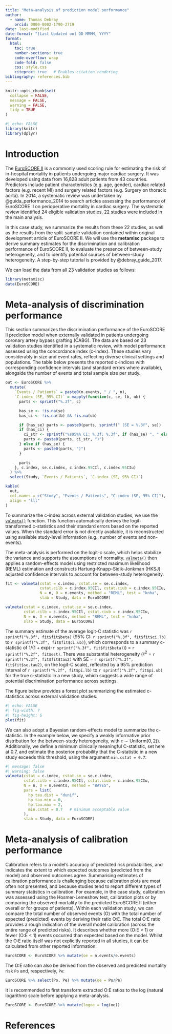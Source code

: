 ```yaml
---
title: "Meta-analysis of prediction model performance"
author:
  - name: Thomas Debray
    orcid: 0000-0002-1790-2719
date: last-modified
date-format: "[Last Updated on] DD MMMM, YYYY"
format:
  html:
    toc: true
    number-sections: true
    code-overflow: wrap
    code-fold: false
    css: style.css
    citeproc: true   # Enables citation rendering
bibliography: references.bib
---
```



```r
knitr::opts_chunk$set(
  collapse = FALSE,
  message = FALSE,
  warning = FALSE,
  tidy = TRUE
)
```

```r
#| echo: FALSE
library(knitr)
library(dplyr)
```

# Introduction

The [EuroSCORE II](http://www.euroscore.org/calc.html) is a commonly used scoring rule for estimating the risk of in-hospital mortality in  patients undergoing major cardiac surgery. It was developed using data from  16,828 adult patients from 43 countries. Predictors include patient characteristics (e.g. age, gender), cardiac related factors (e.g. recent MI) and surgery related factors (e.g. Surgery on thoracic aorta). In 2014, a systematic review was undertaken by @guida_performance_2014 to search articles assessing the performance of EuroSCORE II on perioperative mortality in cardiac surgery. The systematic review identified 24 eligible validation studies, 22 studies were included in the main analysis. 

In this case study, we summarize the results from these 22 studies, as well as the results from the split-sample validation contained within original development article of EuroSCORE II. We will use the **metamisc** package to derive summary estimates for the discrimination and calibration performance of EuroSCORE II, to evaluate the presence of between-study heterogeneity, and to identify potential sources of between-study heterogeneity. A step-by-step tutorial is provided by @debray_guide_2017. 

We can load the data from all 23 validation studies as follows:

```r
library(metamisc)
data(EuroSCORE)
```



# Meta-analysis of discrimination performance

This section summarizes the discrimination performance of the EuroSCORE II prediction model when externally validated in patients undergoing coronary artery bypass grafting (CABG). The data are based on 23 validation studies identified in a systematic review, with model performance assessed using the concordance index (c-index). These studies vary considerably in size and event rates, reflecting diverse clinical settings and populations. The table below presents the reported c-indices with corresponding confidence intervals (and standard errors where available), alongside the number of events and total sample size per study.

```r
out <- EuroSCORE %>%
  mutate(
    `Events / Patients` = paste0(n.events, " / ", n),
    `C-index (SE, 95% CI)` = mapply(function(c, se, lb, ub) {
      parts <- sprintf("%.3f", c)

      has_se <- !is.na(se)
      has_ci <- !is.na(lb) && !is.na(ub)

      if (has_se) parts <- paste0(parts, sprintf(" (SE = %.3f", se))
      if (has_ci) {
        ci_str <- sprintf("%s95%% CI: %.3f; %.3f", if (has_se) ", " else " (", lb, ub)
        parts <- paste0(parts, ci_str, ")")
      } else if (has_se) {
        parts <- paste0(parts, ")")
      }

      parts
    }, c.index, se.c.index, c.index.95CIl, c.index.95CIu)
  ) %>%
  select(Study, `Events / Patients`, `C-index (SE, 95% CI)`)

kable(
  out,
  col.names = c("Study", "Events / Patients", "C-index (SE, 95% CI)"),
  align = "lll"
)
```

To summarize the c-index across external validation studies, we use the [`valmeta()`](https://smartdata-analysis-and-statistics.github.io/metamisc/reference/valmeta.html) function. This function automatically derives the logit-transformed c-statistics and their standard errors based on the reported values. When the standard error is not directly available, it is reconstructed using available study-level information (e.g., number of events and non-events).

The meta-analysis is performed on the logit-c scale, which helps stabilize the variance and supports the assumptions of normality. [`valmeta()`](https://smartdata-analysis-and-statistics.github.io/metamisc/reference/valmeta.html) then applies a random-effects model using restricted maximum likelihood (REML) estimation and constructs Hartung-Knapp-Sidik-Jonkman (HKSJ) adjusted confidence intervals to account for between-study heterogeneity.

```r
fit <- valmeta(cstat = c.index, cstat.se = se.c.index, 
               cstat.cilb = c.index.95CIl, cstat.ciub = c.index.95CIu, 
               N = n, O = n.events, method = "REML", test = "knha",
               slab = Study, data = EuroSCORE)
```

```r
valmeta(cstat = c.index, cstat.se = se.c.index, 
        cstat.cilb = c.index.95CIl, cstat.ciub = c.index.95CIu, 
        N = n, O = n.events, method = "REML", test = "knha",
        slab = Study, data = EuroSCORE)
```

The summary estimate of the average logit-C statistic was `r sprintf("%.3f", fit$fit$beta)` (95% CI: `r sprintf("%.3f", fit$fit$ci.lb)` to `r sprintf("%.3f", fit$fit$ci.ub)`), which corresponds to a summary c-statistic of 1/(1 + exp(-`r sprintf("%.3f", fit$fit$beta)`)) = `r sprintf("%.2f", fit$est)`. There was substantial heterogeneity ($\tau^2$ = `r sprintf("%.3f", fit$fit$tau2)` with SE = `r sprintf("%.3f", fit$fit$se.tau2)`, on the logit-C scale), reflected by a 95% prediction interval of `r sprintf("%.2f", fit$pi.lb)` to `r sprintf("%.2f", fit$pi.ub)` for the true c-statistic in a new study, which suggests a wide range of potential discrimination performance across settings.

The figure below provides a forest plot summarizing the estimated c-statistics across external validation studies.

```r
#| echo: FALSE
#| fig-width: 7
#| fig-height: 6
plot(fit)
```

We can also adopt a Bayesian random-effects model to summarize the c-statistic. In the example below, we specify a weakly informative prior distribution for the between-study heterogeneity, with $\tau \sim \text{Uniform}(0, 2))$. Additionally, we define a minimum clinically meaningful C-statistic, set here at 0.7, and estimate the posterior probability that the C-statistic in a new study exceeds this threshold, using the argument `min.cstat = 0.7`:

```r
#| message: false
#| warning: false
valmeta(cstat = c.index, cstat.se = se.c.index, 
        cstat.cilb = c.index.95CIl, cstat.ciub = c.index.95CIu, 
        N = n, O = n.events, method = "BAYES",
        pars = list(
          hp.tau.dist = "dunif", 
          hp.tau.min = 0, 
          hp.tau.max = 2,
          min.cstat = 0.7   # minimum acceptable value
        ),
        slab = Study, data = EuroSCORE)
```


# Meta-analysis of calibration performance
Calibration refers to a model's accuracy of predicted risk probabilities, and indicates the extent to which expected outcomes (predicted from the model) and observed outcomes agree. Summarising estimates of calibration performance is challenging because calibration plots are most often not presented, and because studies tend to report different types of summary statistics in calibration. For example, in the case study, calibration was assessed using the Hosmer-Lemeshow test, calibration plots or by comparing the observed mortality to the predicted EuroSCORE II (either overall or for groups of patients). Within each validation study, we can compare the total	number	of observed events (O) with the total number of expected (predicted)	events by deriving their ratio O:E. The total O:E ratio provides a rough indication of the overall model calibration (across the entire range of predicted risks). It	describes	whether	more	(O:E	>	1)	or	fewer	(O:E	<	1)	events	occurred		than	expected	 based	on	the	model. Whilst the O:E ratio itself was not explicitly reported in all studies, it can be calculated from other reported information:

```r
EuroSCORE <- EuroSCORE %>% mutate(oe = n.events/e.events)
```

The O:E ratio can also be derived from the observed and predicted mortality risk `Po` and, respectively, `Pe`:

```r
EuroSCORE %>% select(Po, Pe) %>% mutate(oe = Po/Pe)
```

It is recommended to first transform extracted O:E ratios to	the	log (natural logarithm) scale before applying a meta-analysis.

```r
EuroSCORE <- EuroSCORE %>% mutate(logoe = log(oe))
```

# References
